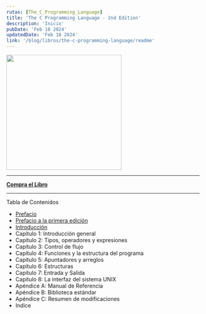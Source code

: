 ```yaml
---
rutas: [The_C_Programming_Language]
title: 'The C Programming Language - 2nd Edition'
description: 'Inicio'
pubDate: 'Feb 18 2024'
updatedDate: 'Feb 18 2024'
link: '/blog/libros/the-c-programming-language/readme'
---
```


<img src="/images/the-c-programming-language/cover.jpg" width="300" />

-----

**[Compra el Libro](https://www.goodreads.com/book/515601.The_C_Programming_Language/get_a_copy)**

-----

Tabla de Contenidos

* [Prefacio](./prefacio)
* [Prefacio a la primera edición](./prefacio1ed)
* [Introducción](./introduccion)
* Capítulo 1: Introducción general
* Capítulo 2: Tipos, operadores y expresiones
* Capítulo 3: Control de flujo
* Capítulo 4: Funciones y la estructura del programa
* Capítulo 5: Apuntadores y arreglos
* Capítulo 6: Estructuras
* Capítulo 7: Entrada y Salida
* Capítulo 8: La interfaz del sistema UNIX
* Apéndice A: Manual de Referencia
* Apéndice B: Biblioteca estándar
* Apéndice C: Resumen de modificaciones
* Indice